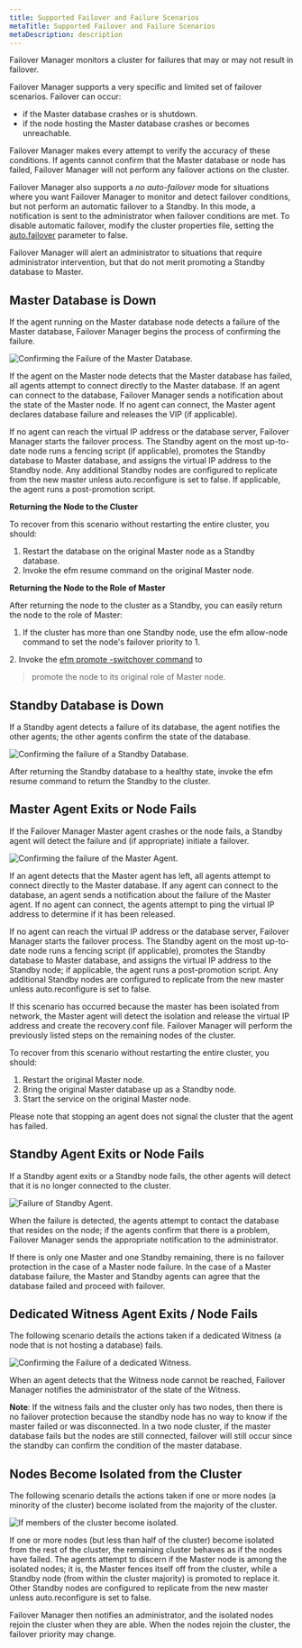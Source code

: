 ```yaml
---
title: Supported Failover and Failure Scenarios
metaTitle: Supported Failover and Failure Scenarios
metaDescription: description
---
```


Failover Manager monitors a cluster for failures that may or may not
result in failover.

Failover Manager supports a very specific and limited set of failover
scenarios. Failover can occur:

  - if the Master database crashes or is shutdown.
  - if the node hosting the Master database crashes or becomes
    unreachable.

Failover Manager makes every attempt to verify the accuracy of these
conditions. If agents cannot confirm that the Master database or node
has failed, Failover Manager will not perform any failover actions on
the cluster.

Failover Manager also supports a *no* *auto*-*failover* mode for
situations where you want Failover Manager to monitor and detect
failover conditions, but not perform an automatic failover to a Standby.
In this mode, a notification is sent to the administrator when failover
conditions are met. To disable automatic failover, modify the cluster
properties file, setting the [auto.failover](auto.failover) parameter to
false.

Failover Manager will alert an administrator to situations that require
administrator intervention, but that do not merit promoting a Standby
database to Master.

## Master Database is Down

If the agent running on the Master database node detects a failure of
the Master database, Failover Manager begins the process of confirming
the failure.

![*Confirming the Failure of the Master
Database.*](images/supported_scenarios_master_db_down.png)

If the agent on the Master node detects that the Master database has
failed, all agents attempt to connect directly to the Master database.
If an agent can connect to the database, Failover Manager sends a
notification about the state of the Master node. If no agent can
connect, the Master agent declares database failure and releases the VIP
(if applicable).

If no agent can reach the virtual IP address or the database server,
Failover Manager starts the failover process. The Standby agent on the
most up-to-date node runs a fencing script (if applicable), promotes the
Standby database to Master database, and assigns the virtual IP address
to the Standby node. Any additional Standby nodes are configured to
replicate from the new master unless auto.reconfigure is set to false.
If applicable, the agent runs a post-promotion script.

**Returning the Node to the Cluster**

To recover from this scenario without restarting the entire cluster, you
should:

1.  Restart the database on the original Master node as a Standby
    database.
2.  Invoke the efm resume command on the original Master node.

**Returning the Node to the Role of Master**

After returning the node to the cluster as a Standby, you can easily
return the node to the role of Master:

1.  If the cluster has more than one Standby node, use the efm
    allow-node command to set the node's failover priority to 1.

2\. Invoke the [efm promote -switchover command](efm_promote) to

> promote the node to its original role of Master node.

## Standby Database is Down

If a Standby agent detects a failure of its database, the agent notifies
the other agents; the other agents confirm the state of the database.

![*Confirming the failure of a Standby
Database.*](images/supported_scenarios_standby_db_down.png)

After returning the Standby database to a healthy state, invoke the efm
resume command to return the Standby to the cluster.

## Master Agent Exits or Node Fails

If the Failover Manager Master agent crashes or the node fails, a
Standby agent will detect the failure and (if appropriate) initiate a
failover.

![*Confirming the failure of the Master
Agent.*](images/supported_scenarios_master_agent_exits.png)

If an agent detects that the Master agent has left, all agents attempt
to connect directly to the Master database. If any agent can connect to
the database, an agent sends a notification about the failure of the
Master agent. If no agent can connect, the agents attempt to ping the
virtual IP address to determine if it has been released.

If no agent can reach the virtual IP address or the database server,
Failover Manager starts the failover process. The Standby agent on the
most up-to-date node runs a fencing script (if applicable), promotes the
Standby database to Master database, and assigns the virtual IP address
to the Standby node; if applicable, the agent runs a post-promotion
script. Any additional Standby nodes are configured to replicate from
the new master unless auto.reconfigure is set to false.

If this scenario has occurred because the master has been isolated from
network, the Master agent will detect the isolation and release the
virtual IP address and create the recovery.conf file. Failover Manager
will perform the previously listed steps on the remaining nodes of the
cluster.

To recover from this scenario without restarting the entire cluster, you
should:

1.  Restart the original Master node.
2.  Bring the original Master database up as a Standby node.
3.  Start the service on the original Master node.

Please note that stopping an agent does not signal the cluster that the
agent has failed.

## Standby Agent Exits or Node Fails

If a Standby agent exits or a Standby node fails, the other agents will
detect that it is no longer connected to the cluster.

![*Failure of Standby
Agent.*](images/supported_scenarios_standby_agent_exits.png)

When the failure is detected, the agents attempt to contact the database
that resides on the node; if the agents confirm that there is a problem,
Failover Manager sends the appropriate notification to the
administrator.

If there is only one Master and one Standby remaining, there is no
failover protection in the case of a Master node failure. In the case of
a Master database failure, the Master and Standby agents can agree that
the database failed and proceed with failover.

## Dedicated Witness Agent Exits / Node Fails

The following scenario details the actions taken if a dedicated Witness
(a node that is not hosting a database) fails.

![*Confirming the Failure of a dedicated
Witness.*](images/supported_scenarios_witness_agent_exits.png)

When an agent detects that the Witness node cannot be reached, Failover
Manager notifies the administrator of the state of the Witness.

**Note**: If the witness fails and the cluster only has two nodes, then
there is no failover protection because the standby node has no way to
know if the master failed or was disconnected. In a two node cluster, if
the master database fails but the nodes are still connected, failover
will still occur since the standby can confirm the condition of the
master database.

## Nodes Become Isolated from the Cluster

The following scenario details the actions taken if one or more nodes (a
minority of the cluster) become isolated from the majority of the
cluster.

![*If members of the cluster become
isolated.*](images/supported_scenarios_node_becomes_isolated.png)

If one or more nodes (but less than half of the cluster) become isolated
from the rest of the cluster, the remaining cluster behaves as if the
nodes have failed. The agents attempt to discern if the Master node is
among the isolated nodes; it is, the Master fences itself off from the
cluster, while a Standby node (from within the cluster majority) is
promoted to replace it. Other Standby nodes are configured to replicate
from the new master unless auto.reconfigure is set to false.

Failover Manager then notifies an administrator, and the isolated nodes
rejoin the cluster when they are able. When the nodes rejoin the
cluster, the failover priority may change.
